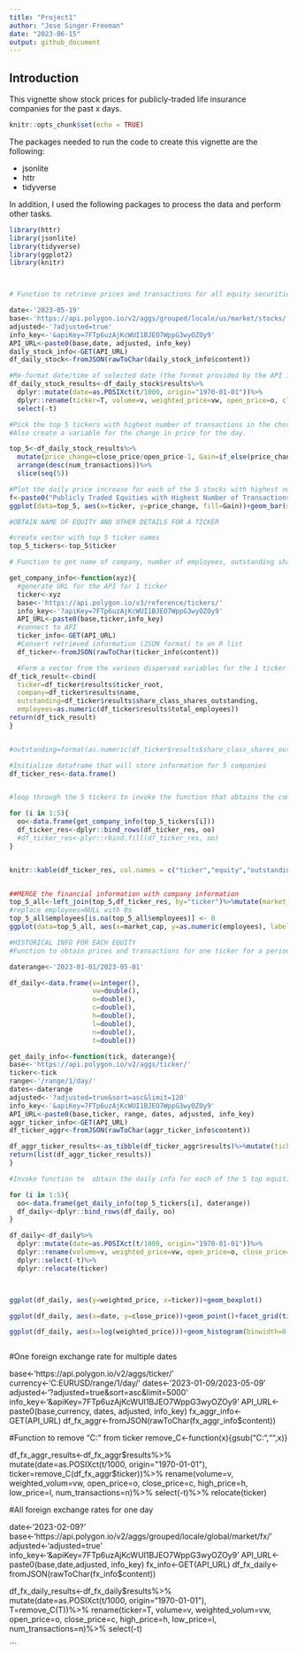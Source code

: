 ```yaml
---
title: "Project1"
author: "Jose Singer-Freeman"
date: "2023-06-15"
output: github_document
---
```


## Introduction

This vignette show stock prices for publicly-traded life insurance companies for the past x days.  

```r
knitr::opts_chunk$set(echo = TRUE)
```

The packages needed to run the code to create this vignette are the following:  


- jsonlite
- httr  
- tidyverse

In addition, I used the following packages to process the data and perform other tasks.



```r

library(httr)
library(jsonlite)
library(tidyverse)
library(ggplot2)
library(knitr)



# Function to retrieve prices and transactions for all equity securities (e.g., stocks, ETFs, warrants, etc.) for one day from the Polygon API. 

date<-'2023-05-19'
base<-'https://api.polygon.io/v2/aggs/grouped/locale/us/market/stocks/'
adjusted<-'?adjusted=true'
info_key<-'&apiKey=7FTp6uzAjKcWUI1BJEO7WppG3wyOZOy9'
API_URL<-paste0(base,date, adjusted, info_key)
daily_stock_info<-GET(API_URL)
df_daily_stock<-fromJSON(rawToChar(daily_stock_info$content))

#Re-format date/time of selected date (the format provided by the API is number of seconds since 1/1/1970) and relabel variables. 
df_daily_stock_results<-df_daily_stock$results%>%
  dplyr::mutate(date=as.POSIXct(t/1000, origin="1970-01-01"))%>%
  dplyr::rename(ticker=T, volume=v, weighted_price=vw, open_price=o, close_price=c, high_price=h, low_price=l, num_transactions=n)%>%
  select(-t)

#Pick the top 5 tickers with highest number of transactions in the chosen date 
#Also create a variable for the change in price for the day.

top_5<-df_daily_stock_results%>%
  mutate(price_change=close_price/open_price-1, Gain=if_else(price_change>0,1,0))%>%
  arrange(desc(num_transactions))%>%
  slice(seq(5))

#Plot the daily price increase for each of the 5 stocks with highest number of transactions 
f<-paste0("Publicly Traded Equities with Highest Number of Transactions on ",format(as.Date(date),format="%B %d, %Y"))  # This is the title for the graph that follows
ggplot(data=top_5, aes(x=ticker, y=price_change, fill=Gain))+geom_bar(stat="identity",show.legend = FALSE)+labs(title=f, y="Price Increase")

```
```r

#OBTAIN NAME OF EQUITY AND OTHER DETAILS FOR A TICKER 

#create vector with top 5 ticker names
top_5_tickers<-top_5$ticker

# Function to get name of company, number of employees, outstanding shares for the top 5 tickers:

get_company_info<-function(xyz){
  #generate URL for the API for 1 ticker
  ticker<-xyz
  base<-'https://api.polygon.io/v3/reference/tickers/'
  info_key<-'?apiKey=7FTp6uzAjKcWUI1BJEO7WppG3wyOZOy9'
  API_URL<-paste0(base,ticker,info_key)
  #connect to API
  ticker_info<-GET(API_URL)
  #Convert retrieved information (JSON format) to an R list 
  df_ticker<-fromJSON(rawToChar(ticker_info$content))

  #Form a vector from the various dispersed variables for the 1 ticker 
df_tick_result<-cbind(
  ticker=df_ticker$results$ticker_root,
  company=df_ticker$results$name,
  outstanding=df_ticker$results$share_class_shares_outstanding,
  employees=as.numeric(df_ticker$results$total_employees))
return(df_tick_result)
}


#outstanding=format(as.numeric(df_ticker$results$share_class_shares_outstanding),scientific=FALSE,big.mark=","),

#Initialize dataframe that will store information for 5 companies 
df_ticker_res<-data.frame()


#loop through the 5 tickers to invoke the function that obtains the company information for each ticker

for (i in 1:5){
  oo<-data.frame(get_company_info(top_5_tickers[i]))
  df_ticker_res<-dplyr::bind_rows(df_ticker_res, oo)
  #df_ticker_res<-plyr::rbind.fill(df_ticker_res, oo)
}


knitr::kable(df_ticker_res, col.names = c("ticker","equity","outstanding shares","number of employees"), caption=paste0("The Top 5 Gainers for ",format(as.Date(date),format="%B %d, %Y")))


##MERGE the financial information with company information
top_5_all<-left_join(top_5,df_ticker_res, by="ticker")%>%mutate(market_cap=as.numeric(outstanding)*weighted_price/1000000000)
#replace employees=NULL with 0s
top_5_all$employees[is.na(top_5_all$employees)] <- 0
ggplot(data=top_5_all, aes(x=market_cap, y=as.numeric(employees), label=ticker))+geom_text()

```





```r

#HISTORICAL INFO FOR EACH EQUITY
#Function to obtain prices and transactions for one ticker for a period of several days from the Polygon API

daterange<-'2023-01-01/2023-05-01'

df_daily<-data.frame(v=integer(),
                     vw=double(),
                     o=double(),
                     c=double(),
                     h=double(),
                     l=double(),
                     n=double(),
                     t=double())

get_daily_info<-function(tick, daterange){
base<-'https://api.polygon.io/v2/aggs/ticker/'
ticker<-tick
range<-'/range/1/day/'
dates<-daterange
adjusted<-'?adjusted=true&sort=asc&limit=120'
info_key<-'&apiKey=7FTp6uzAjKcWUI1BJEO7WppG3wyOZOy9'
API_URL<-paste0(base,ticker, range, dates, adjusted, info_key)
aggr_ticker_info<-GET(API_URL)
df_ticker_aggr<-fromJSON(rawToChar(aggr_ticker_info$content))

df_aggr_ticker_results<-as_tibble(df_ticker_aggr$results)%>%mutate(ticker=df_ticker_aggr$ticker)
return(list(df_aggr_ticker_results))
}

#Invoke function to  obtain the daily info for each of the 5 top equities

for (i in 1:5){
  oo<-data.frame(get_daily_info(top_5_tickers[i], daterange))
  df_daily<-dplyr::bind_rows(df_daily, oo)
}

df_daily<-df_daily%>%
  dplyr::mutate(date=as.POSIXct(t/1000, origin="1970-01-01"))%>%
  dplyr::rename(volume=v, weighted_price=vw, open_price=o, close_price=c, high_price=h, low_price=l, num_transactions=n)%>%
  dplyr::select(-t)%>%
  dplyr::relocate(ticker)



ggplot(df_daily, aes(y=weighted_price, x=ticker))+geom_boxplot()

ggplot(df_daily, aes(x=date, y=close_price))+geom_point()+facet_grid(ticker~.)

ggplot(df_daily, aes(x=log(weighted_price)))+geom_histogram(binwidth=0.1,aes(y=after_stat(density)))+geom_density(alpha=.2)+facet_grid(ticker ~ .)



```



#One foreign exchange rate for multiple dates

base<-'https://api.polygon.io/v2/aggs/ticker/'
currency<-'C:EURUSD/range/1/day/'
dates<-'2023-01-09/2023-05-09'
adjusted<-'?adjusted=true&sort=asc&limit=5000'
info_key<-'&apiKey=7FTp6uzAjKcWUI1BJEO7WppG3wyOZOy9'
API_URL<-paste0(base,currency, dates, adjusted, info_key)
fx_aggr_info<-GET(API_URL)
df_fx_aggr<-fromJSON(rawToChar(fx_aggr_info$content))


#Function to remove "C:" from ticker
remove_C<-function(x){gsub("C:","",x)}


df_fx_aggr_results<-df_fx_aggr$results%>%
  mutate(date=as.POSIXct(t/1000, origin="1970-01-01"), ticker=remove_C(df_fx_aggr$ticker))%>%
  rename(volume=v, weighted_volum=vw, open_price=o, close_price=c, high_price=h, low_price=l, num_transactions=n)%>%
  select(-t)%>%
  relocate(ticker)


#All foreign exchange rates for one  day

date<-'2023-02-09?'
base<-'https://api.polygon.io/v2/aggs/grouped/locale/global/market/fx/'
adjusted<-'adjusted=true'
info_key<-'&apiKey=7FTp6uzAjKcWUI1BJEO7WppG3wyOZOy9'
API_URL<-paste0(base,date,adjusted, info_key)
fx_info<-GET(API_URL)
df_fx_daily<-fromJSON(rawToChar(fx_info$content))


df_fx_daily_results<-df_fx_daily$results%>%
  mutate(date=as.POSIXct(t/1000, origin="1970-01-01"), T=remove_C(T))%>%
  rename(ticker=T, volume=v, weighted_volum=vw, open_price=o, close_price=c, high_price=h, low_price=l, num_transactions=n)%>%
  select(-t)


```


